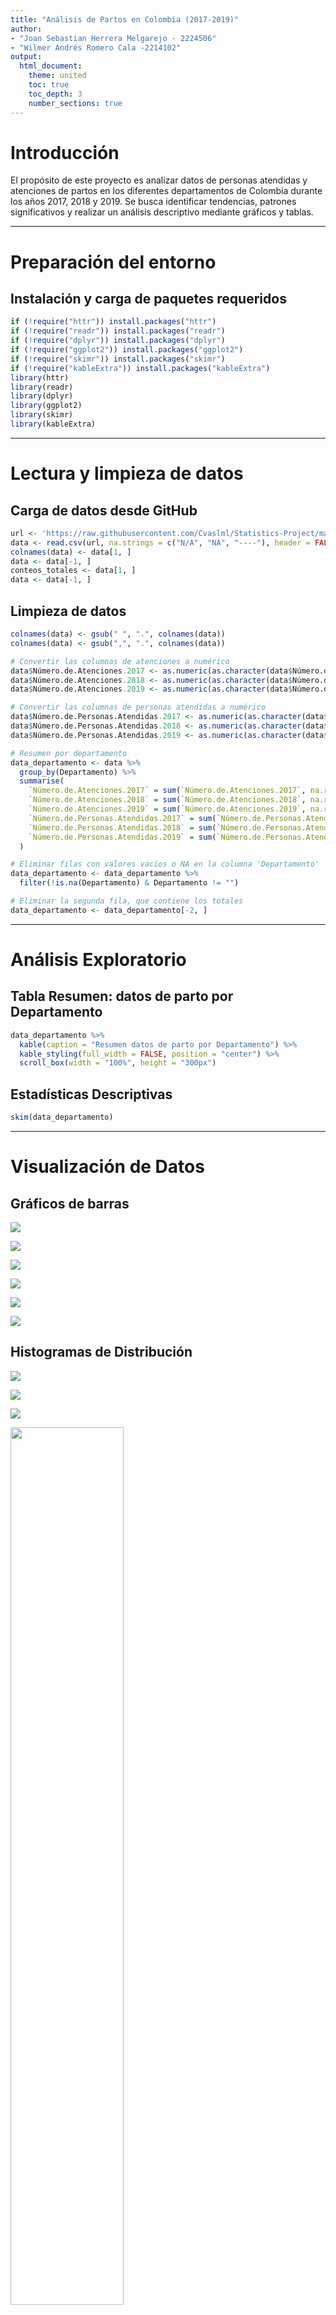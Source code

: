 ---
title: "Análisis de Partos en Colombia (2017-2019)"
author: 
- "Joan Sebastian Herrera Melgarejo - 2224506"
- "Wilmer Andrés Romero Cala -2214102"
output:
  html_document:
    theme: united
    toc: true
    toc_depth: 3
    number_sections: true
---

# Introducción

El propósito de este proyecto es analizar datos de personas atendidas y atenciones de partos en los diferentes departamentos de Colombia durante los años 2017, 2018 y 2019. Se busca identificar tendencias, patrones significativos y realizar un análisis descriptivo mediante gráficos y tablas.

---

# Preparación del entorno

## Instalación y carga de paquetes requeridos

```{r, message=FALSE}
if (!require("httr")) install.packages("httr")
if (!require("readr")) install.packages("readr")
if (!require("dplyr")) install.packages("dplyr")
if (!require("ggplot2")) install.packages("ggplot2")
if (!require("skimr")) install.packages("skimr")
if (!require("kableExtra")) install.packages("kableExtra")
library(httr)
library(readr)
library(dplyr)
library(ggplot2)
library(skimr)
library(kableExtra)
```

---

# Lectura y limpieza de datos

## Carga de datos desde GitHub

```{r}
url <- 'https://raw.githubusercontent.com/Cvaslml/Statistics-Project/main/Partos.csv'
data <- read.csv(url, na.strings = c("N/A", "NA", "----"), header = FALSE)
colnames(data) <- data[1, ]
data <- data[-1, ]
conteos_totales <- data[1, ]
data <- data[-1, ]
```

## Limpieza de datos

```{r}
colnames(data) <- gsub(" ", ".", colnames(data))  
colnames(data) <- gsub(",", ".", colnames(data))  

# Convertir las columnas de atenciones a numérico
data$Número.de.Atenciones.2017 <- as.numeric(as.character(data$Número.de.Atenciones.2017))
data$Número.de.Atenciones.2018 <- as.numeric(as.character(data$Número.de.Atenciones.2018))
data$Número.de.Atenciones.2019 <- as.numeric(as.character(data$Número.de.Atenciones.2019))

# Convertir las columnas de personas atendidas a numérico
data$Número.de.Personas.Atendidas.2017 <- as.numeric(as.character(data$Número.de.Personas.Atendidas.2017))
data$Número.de.Personas.Atendidas.2018 <- as.numeric(as.character(data$Número.de.Personas.Atendidas.2018))
data$Número.de.Personas.Atendidas.2019 <- as.numeric(as.character(data$Número.de.Personas.Atendidas.2019))

# Resumen por departamento
data_departamento <- data %>%
  group_by(Departamento) %>%
  summarise(
    `Número.de.Atenciones.2017` = sum(`Número.de.Atenciones.2017`, na.rm = TRUE),
    `Número.de.Atenciones.2018` = sum(`Número.de.Atenciones.2018`, na.rm = TRUE),
    `Número.de.Atenciones.2019` = sum(`Número.de.Atenciones.2019`, na.rm = TRUE),
    `Número.de.Personas.Atendidas.2017` = sum(`Número.de.Personas.Atendidas.2017`, na.rm = TRUE),
    `Número.de.Personas.Atendidas.2018` = sum(`Número.de.Personas.Atendidas.2018`, na.rm = TRUE),
    `Número.de.Personas.Atendidas.2019` = sum(`Número.de.Personas.Atendidas.2019`, na.rm = TRUE)
  )

# Eliminar filas con valores vacíos o NA en la columna 'Departamento'
data_departamento <- data_departamento %>%
  filter(!is.na(Departamento) & Departamento != "")

# Eliminar la segunda fila, que contiene los totales
data_departamento <- data_departamento[-2, ]

```

---

# Análisis Exploratorio

## Tabla Resumen: datos de parto por Departamento

```{r}
data_departamento %>%
  kable(caption = "Resumen datos de parto por Departamento") %>%
  kable_styling(full_width = FALSE, position = "center") %>%
  scroll_box(width = "100%", height = "300px")
```

## Estadísticas Descriptivas

```{r}
skim(data_departamento)
```

---

# Visualización de Datos

## Gráficos de barras

![](https://raw.githubusercontent.com/Cvaslml/Statistics-Project/8a1aba48ba70cb467a60b242e12ab0476e672ff9/Gr%C3%A1ficos/1.png)

![](https://raw.githubusercontent.com/Cvaslml/Statistics-Project/8a1aba48ba70cb467a60b242e12ab0476e672ff9/Gr%C3%A1ficos/2.png)

![](https://raw.githubusercontent.com/Cvaslml/Statistics-Project/8a1aba48ba70cb467a60b242e12ab0476e672ff9/Gr%C3%A1ficos/3.png)

![](https://raw.githubusercontent.com/Cvaslml/Statistics-Project/8a1aba48ba70cb467a60b242e12ab0476e672ff9/Gr%C3%A1ficos/4.png)

![](https://raw.githubusercontent.com/Cvaslml/Statistics-Project/8a1aba48ba70cb467a60b242e12ab0476e672ff9/Gr%C3%A1ficos/5.png)

![](https://raw.githubusercontent.com/Cvaslml/Statistics-Project/8a1aba48ba70cb467a60b242e12ab0476e672ff9/Gr%C3%A1ficos/6.png)

## Histogramas de Distribución

![](https://raw.githubusercontent.com/Cvaslml/Statistics-Project/8a1aba48ba70cb467a60b242e12ab0476e672ff9/Gr%C3%A1ficos/7.png)

![](https://raw.githubusercontent.com/Cvaslml/Statistics-Project/8a1aba48ba70cb467a60b242e12ab0476e672ff9/Gr%C3%A1ficos/8.png)

![](https://raw.githubusercontent.com/Cvaslml/Statistics-Project/8a1aba48ba70cb467a60b242e12ab0476e672ff9/Gr%C3%A1ficos/9.png)

![](https://raw.githubusercontent.com/Cvaslml/Statistics-Project/8a1aba48ba70cb467a60b242e12ab0476e672ff9/Gr%C3%A1ficos/10.png){ width=60%}

![Histograma de Personas Atendidas 2018](https://raw.githubusercontent.com/Cvaslml/Statistics-Project/8a1aba48ba70cb467a60b242e12ab0476e672ff9/Gr%C3%A1ficos/11.png){ width=60%}

![](https://raw.githubusercontent.com/Cvaslml/Statistics-Project/8a1aba48ba70cb467a60b242e12ab0476e672ff9/Gr%C3%A1ficos/12.png){ width=60% }

## Gráficos circulares 

![](https://raw.githubusercontent.com/Cvaslml/Statistics-Project/8a1aba48ba70cb467a60b242e12ab0476e672ff9/Gr%C3%A1ficos/13.png)

![](https://raw.githubusercontent.com/Cvaslml/Statistics-Project/8a1aba48ba70cb467a60b242e12ab0476e672ff9/Gr%C3%A1ficos/14.png)

## Gráficos de dispersión 

![](https://raw.githubusercontent.com/Cvaslml/Statistics-Project/8a1aba48ba70cb467a60b242e12ab0476e672ff9/Gr%C3%A1ficos/15.png)

![](https://raw.githubusercontent.com/Cvaslml/Statistics-Project/8a1aba48ba70cb467a60b242e12ab0476e672ff9/Gr%C3%A1ficos/16.png)

![](https://raw.githubusercontent.com/Cvaslml/Statistics-Project/8a1aba48ba70cb467a60b242e12ab0476e672ff9/Gr%C3%A1ficos/17.png)

## Gráfico de Cajas y Bigotes

![](https://raw.githubusercontent.com/Cvaslml/Statistics-Project/8a1aba48ba70cb467a60b242e12ab0476e672ff9/Gr%C3%A1ficos/18.png)

## Mapas de Calor

![](https://raw.githubusercontent.com/Cvaslml/Statistics-Project/8a1aba48ba70cb467a60b242e12ab0476e672ff9/Gr%C3%A1ficos/19.png){ width=90% }

![](https://raw.githubusercontent.com/Cvaslml/Statistics-Project/8a1aba48ba70cb467a60b242e12ab0476e672ff9/Gr%C3%A1ficos/20.png){ width=90% }

![](https://raw.githubusercontent.com/Cvaslml/Statistics-Project/8a1aba48ba70cb467a60b242e12ab0476e672ff9/Gr%C3%A1ficos/21.png){ width=90% }

![](https://raw.githubusercontent.com/Cvaslml/Statistics-Project/8a1aba48ba70cb467a60b242e12ab0476e672ff9/Gr%C3%A1ficos/22.png){ width=90% }

![](https://raw.githubusercontent.com/Cvaslml/Statistics-Project/8a1aba48ba70cb467a60b242e12ab0476e672ff9/Gr%C3%A1ficos/23.png){ width=90% }

![](https://raw.githubusercontent.com/Cvaslml/Statistics-Project/8a1aba48ba70cb467a60b242e12ab0476e672ff9/Gr%C3%A1ficos/24.png){ width=90% }

---

# Conclusiones

- Los departamentos con mayores atenciones reflejan concentraciones demográficas o necesidades específicas.
- Se observan patrones consistentes a lo largo de los años, lo cual indica estabilidad en la distribución regional.
- Los departamentos con menor cantidad de atenciones podrían requerir mayor investigación para identificar factores limitantes.

---

# Referencias

- Fuente de datos: [GitHub - Cvaslml/Statistics-Project](https://github.com/Cvaslml/Statistics-Project)

- Extracción de mapa por departamentos: [Dane - Mapas](https://geoportal.dane.gov.co/descargas/mgn_2023/)

